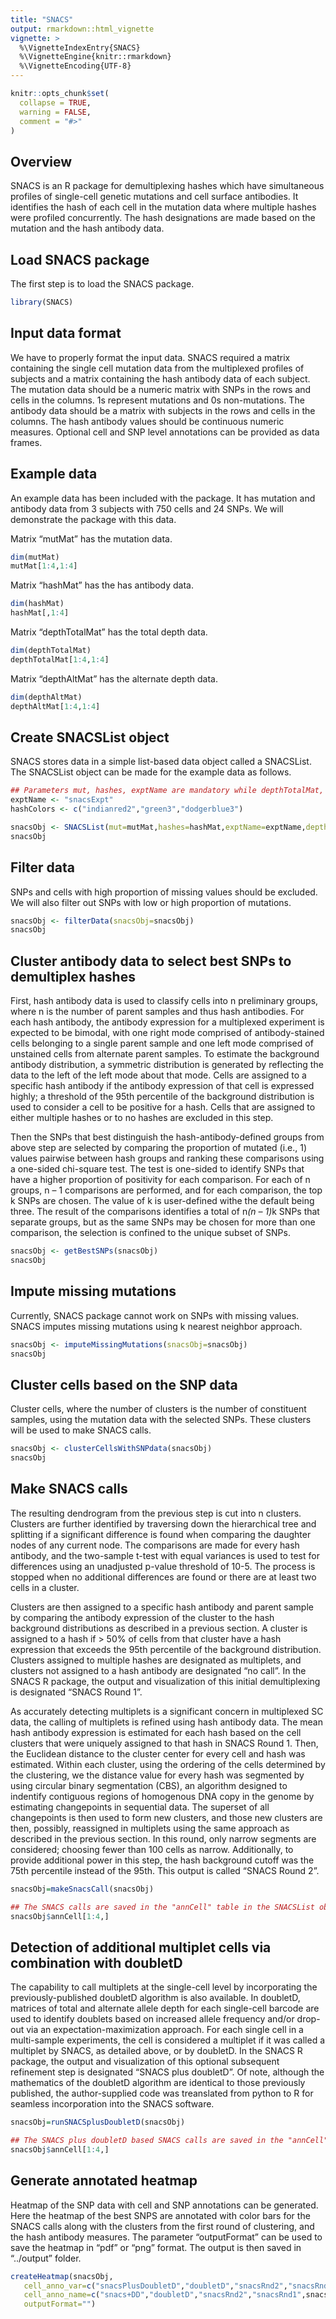 ```yaml
---
title: "SNACS"
output: rmarkdown::html_vignette
vignette: >
  %\VignetteIndexEntry{SNACS}
  %\VignetteEngine{knitr::rmarkdown}
  %\VignetteEncoding{UTF-8}
---
```


```r
knitr::opts_chunk$set(
  collapse = TRUE,
  warning = FALSE,
  comment = "#>"
)
```
## Overview
SNACS is an R package for demultiplexing hashes which have simultaneous profiles of single-cell genetic mutations and cell surface antibodies. It identifies the hash of each cell in the mutation data where multiple hashes were profiled concurrently. The hash designations are made based on the mutation and the hash antibody data.

## Load SNACS package
The first step is to load the SNACS package.
```r
library(SNACS)
```

## Input data format
We have to properly format the input data. SNACS required  a matrix containing the single cell mutation data from the multiplexed profiles of subjects and a matrix containing the hash antibody data of each subject. The mutation data should be a numeric matrix with SNPs in the rows and cells in the columns. 1s represent mutations and 0s non-mutations. The antibody data should be a matrix with subjects in the rows and cells in the columns. The hash antibody values should be continuous numeric measures. Optional cell and SNP level annotations can be provided as data frames.

## Example data
An example data has been included with the package. It has mutation and antibody data from 3 subjects with 750 cells and 24 SNPs. We will demonstrate the package with this data.

Matrix "mutMat" has the mutation data.

```r

dim(mutMat)
mutMat[1:4,1:4]

```
Matrix "hashMat" has the has antibody data.

```r

dim(hashMat)
hashMat[,1:4]

```
Matrix "depthTotalMat" has the total depth data.

```r

dim(depthTotalMat)
depthTotalMat[1:4,1:4]

```
Matrix "depthAltMat" has the alternate depth data.

```r

dim(depthAltMat)
depthAltMat[1:4,1:4]

```
## Create SNACSList object
SNACS stores data in a simple list-based data object called a SNACSList. The SNACSList object can be made for the example data as follows.
```r

## Parameters mut, hashes, exptName are mandatory while depthTotalMat, depthAltMat and hashColors are optional. depthTotalMat and depthAltMat are used for making doubletD calls
exptName <- "snacsExpt"
hashColors <- c("indianred2","green3","dodgerblue3")

snacsObj <- SNACSList(mut=mutMat,hashes=hashMat,exptName=exptName,depthTotal=depthTotalMat,depthAlt=depthAltMat,hashColors=hashColors)
snacsObj

```

## Filter data
SNPs and cells with high proportion of missing values should be excluded. We will also filter out SNPs with low or high proportion of mutations.

```r

snacsObj <- filterData(snacsObj=snacsObj)
snacsObj

```

## Cluster antibody data to select best SNPs to demultiplex hashes
First, hash antibody data is used to classify cells into n preliminary groups, where n is the number of parent samples and thus hash antibodies. For each hash antibody, the antibody expression for a multiplexed experiment is expected to be bimodal, with one right mode comprised of antibody-stained cells belonging to a single parent sample and one left mode comprised of unstained cells from alternate parent samples. To estimate the background antibody distribution, a symmetric distribution is generated by reflecting the data to the left of the left mode about that mode. Cells are assigned to a specific hash antibody if the antibody expression of that cell is expressed highly; a threshold of the 95th percentile of the background distribution is used to consider a cell to be positive for a hash. Cells that are assigned to either multiple hashes or to no hashes are excluded in this step.

Then the SNPs that best distinguish the hash-antibody-defined groups from above step are selected by comparing the proportion of mutated (i.e., 1) values pairwise between hash groups and ranking these comparisons using a one-sided chi-square test.  The test is one-sided to identify SNPs that have a higher proportion of positivity for each comparison. For each of n groups, n – 1 comparisons are performed, and for each comparison, the top k SNPs are chosen. The value of k is user-defined withe the default being three. The result of the comparisons identifies a total of n*(n – 1)*k SNPs that separate groups, but as the same SNPs may be chosen for more than one comparison, the selection is confined to the unique subset of SNPs.
```r

snacsObj <- getBestSNPs(snacsObj)
snacsObj

```

## Impute missing mutations
Currently, SNACS package cannot work on SNPs with missing values. SNACS imputes missing mutations using k nearest neighbor approach.

```r

snacsObj <- imputeMissingMutations(snacsObj=snacsObj)
snacsObj

```

## Cluster cells based on the SNP data
Cluster cells, where the number of clusters is the number of constituent samples, using the mutation data with the selected SNPs. These clusters will be used to make SNACS calls.

```r

snacsObj <- clusterCellsWithSNPdata(snacsObj)
snacsObj

```

## Make SNACS calls
The resulting dendrogram from the previous step is cut into n clusters. Clusters are further identified by traversing down the hierarchical tree and splitting if a significant difference is found when comparing the daughter nodes of any current node.  The comparisons are made for every hash antibody, and the two-sample t-test with equal variances is used to test for differences using an unadjusted p-value threshold of 10-5. The process is stopped when no additional differences are found or there are at least two cells in a cluster.

Clusters are then assigned to a specific hash antibody and parent sample by comparing the antibody expression of the cluster to the hash background distributions as described in a previous section. A cluster is assigned to a hash if > 50% of cells from that cluster have a hash expression that exceeds the 95th percentile of the background distribution. Clusters assigned to multiple hashes are designated as multiplets, and clusters not assigned to a hash antibody are designated “no call”. In the SNACS R package, the output and visualization of this initial demultiplexing is designated “SNACS Round 1”.

As accurately detecting multiplets is a significant concern in multiplexed SC data, the calling of multiplets is refined using hash antibody data. The mean hash antibody expression is estimated for each hash based on the cell clusters that were uniquely assigned to that hash in SNACS Round 1.  Then, the Euclidean distance to the cluster center for every cell and hash was estimated.  Within each cluster, using the ordering of the cells determined by the clustering, we the distance value for every hash was segmented by using circular binary segmentation (CBS), an algorithm designed to indentify contiguous regions of homogenous DNA copy in the genome by estimating changepoints in sequential data. The superset of all changepoints is then used to form new clusters, and those new clusters are then, possibly, reassigned in multiplets using the same approach as described in the previous section. In this round, only narrow segments are considered; choosing fewer than 100 cells as narrow.  Additionally, to provide additional power in this step, the hash background cutoff was the 75th percentile instead of the 95th. This output is called “SNACS Round 2”.

```r

snacsObj=makeSnacsCall(snacsObj)

## The SNACS calls are saved in the "annCell" table in the SNACSList object
snacsObj$annCell[1:4,]

```

## Detection of additional multiplet cells via combination with doubletD
The capability to call multiplets at the single-cell level by incorporating the previously-published doubletD algorithm is also available. In doubletD, matrices of total and alternate allele depth for each single-cell barcode are used to identify doublets based on increased allele frequency and/or drop-out via an expectation-maximization approach. For each single cell in a multi-sample experiments, the cell is considered a multiplet if it was called a multiplet by SNACS, as detailed above, or by doubletD. In the SNACS R package, the output and visualization of this optional subsequent refinement step is designated “SNACS plus doubletD”. Of note, although the mathematics of the doubletD algorithm are identical to those previously published, the author-supplied code was treanslated from python to R for seamless incorporation into the SNACS software.

```r

snacsObj=runSNACSplusDoubletD(snacsObj)

## The SNACS plus doubletD based SNACS calls are saved in the "annCell" table in the SNACSList object
snacsObj$annCell[1:4,]

```

## Generate annotated heatmap
Heatmap of the SNP data with cell and SNP annotations can be generated. Here the heatmap of the best SNPS are annotated with color bars for the SNACS calls along with the clusters from the first round of clustering, and the hash antibody measures.
The parameter "outputFormat" can be used to save the heatmap in "pdf" or "png" format. The output is then saved in "../output" folder.

```r

createHeatmap(snacsObj,
   cell_anno_var=c("snacsPlusDoubletD","doubletD","snacsRnd2","snacsRnd1",snacsObj$annHash$hashNames,"clustBestSNPs_hclust"),
   cell_anno_name=c("snacs+DD","doubletD","snacsRnd2","snacsRnd1",snacsObj$annHash$hashNames,"cluster"),
   outputFormat="")

```

